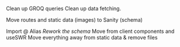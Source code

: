 Clean up GROQ queries
Clean up data fetching.

Move routes and static data (images) to Sanity (schema)

Import @ Alias
*Rework the schema*
Move from client components and useSWR
Move everything away from static data & remove files






